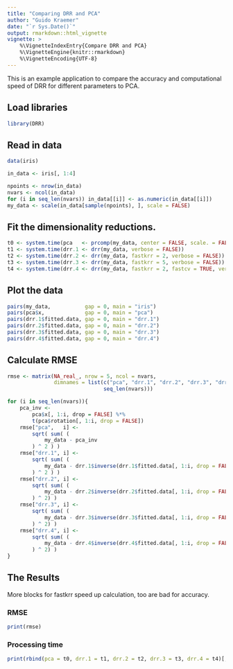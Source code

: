 ```yaml
---
title: "Comparing DRR and PCA"
author: "Guido Kraemer"
date: "`r Sys.Date()`"
output: rmarkdown::html_vignette
vignette: >
    %\VignetteIndexEntry{Compare DRR and PCA}
    %\VignetteEngine{knitr::rmarkdown}
    %\VignetteEncoding{UTF-8}
---
```


This is an example application to compare the accuracy and
computational speed of DRR for different parameters to PCA.

## Load libraries
```r
library(DRR)
```

## Read in data
```r
data(iris)

in_data <- iris[, 1:4]

npoints <- nrow(in_data)
nvars <- ncol(in_data)
for (i in seq_len(nvars)) in_data[[i]] <- as.numeric(in_data[[i]])
my_data <- scale(in_data[sample(npoints), ], scale = FALSE)
```

## Fit the dimensionality reductions.
```r
t0 <- system.time(pca   <- prcomp(my_data, center = FALSE, scale. = FALSE))
t1 <- system.time(drr.1 <- drr(my_data, verbose = FALSE))
t2 <- system.time(drr.2 <- drr(my_data, fastkrr = 2, verbose = FALSE))
t3 <- system.time(drr.3 <- drr(my_data, fastkrr = 5, verbose = FALSE))
t4 <- system.time(drr.4 <- drr(my_data, fastkrr = 2, fastcv = TRUE, verbose = FALSE))
```


## Plot the data
```r
pairs(my_data,           gap = 0, main = "iris")
pairs(pca$x,             gap = 0, main = "pca")
pairs(drr.1$fitted.data, gap = 0, main = "drr.1")
pairs(drr.2$fitted.data, gap = 0, main = "drr.2")
pairs(drr.3$fitted.data, gap = 0, main = "drr.3")
pairs(drr.4$fitted.data, gap = 0, main = "drr.4")
```

## Calculate RMSE
```r
rmse <- matrix(NA_real_, nrow = 5, ncol = nvars,
               dimnames = list(c("pca", "drr.1", "drr.2", "drr.3", "drr.4"),
                               seq_len(nvars)))

for (i in seq_len(nvars)){
    pca_inv <-
        pca$x[, 1:i, drop = FALSE] %*%
        t(pca$rotation[, 1:i, drop = FALSE])
    rmse["pca",   i] <-
        sqrt( sum( (
            my_data - pca_inv
        ) ^ 2 ) )
    rmse["drr.1", i] <-
        sqrt( sum( (
            my_data - drr.1$inverse(drr.1$fitted.data[, 1:i, drop = FALSE])
        ) ^ 2 ) )
    rmse["drr.2", i] <-
        sqrt( sum( (
            my_data - drr.2$inverse(drr.2$fitted.data[, 1:i, drop = FALSE])
        ) ^ 2) )
    rmse["drr.3", i] <-
        sqrt( sum( (
            my_data - drr.3$inverse(drr.3$fitted.data[, 1:i, drop = FALSE])
        ) ^ 2) )
    rmse["drr.4", i] <-
        sqrt( sum( (
            my_data - drr.4$inverse(drr.4$fitted.data[, 1:i, drop = FALSE])
        ) ^ 2) )
}
```

## The Results
More blocks for fastkrr speed up calculation, too are bad for
accuracy.

### RMSE
```r
print(rmse)
```

### Processing time
```r
print(rbind(pca = t0, drr.1 = t1, drr.2 = t2, drr.3 = t3, drr.4 = t4)[, 1:3])
```




